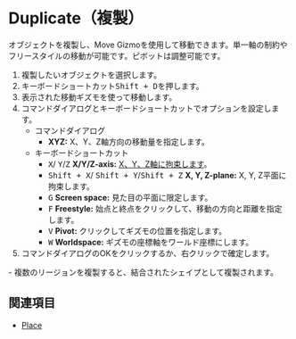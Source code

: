 
# Duplicate（複製）

<Reference shortcut="Shift + D" command="Duplicate" button="コマンドバー左" />

オブジェクトを複製し、Move Gizmoを使用して移動できます。単一軸の制約やフリースタイルの移動が可能です。ピボットは調整可能です。

1. 複製したいオブジェクトを選択します。
2. キーボードショートカット<kbd>Shift + D</kbd>を押します。
3. 表示された移動ギズモを使って移動します。
4. コマンドダイアログとキーボードショートカットでオプションを設定します。
   - <Kst>コマンドダイアログ</Kst>
      - **XYZ:** X、Y、Z軸方向の移動量を指定します。
   - <Kst>キーボードショートカット</Kst>
      - <kbd>X</kbd>/ <kbd>Y</kbd>/<kbd>Z</kbd> **X/Y/Z-axis:** [X、Y、Z軸に拘束します](./sketching-essentials#constrain-to-an-axis)。
      - <kbd>Shift + X</kbd>/ <kbd>Shift + Y</kbd>/<kbd>Shift + Z</kbd> **X, Y, Z-plane:** X, Y, Z平面に拘束します。
      - <kbd>G</kbd> **Screen space:** 見た目の平面に限定します。
      - <kbd>F</kbd> **Freestyle:** 始点と終点をクリックして、移動の方向と距離を指定します。
      - <kbd>V</kbd> **Pivot:** クリックしてギズモの位置を指定します。
      - <kbd>W</kbd> **Worldspace:** ギズモの座標軸をワールド座標にします。
5. コマンドダイアログのOKをクリックするか、右クリックで確定します。

<Callout type="info">
   - 複数のリージョンを複製すると、結合されたシェイプとして複製されます。
</Callout>

## 関連項目
- [Place](./place)